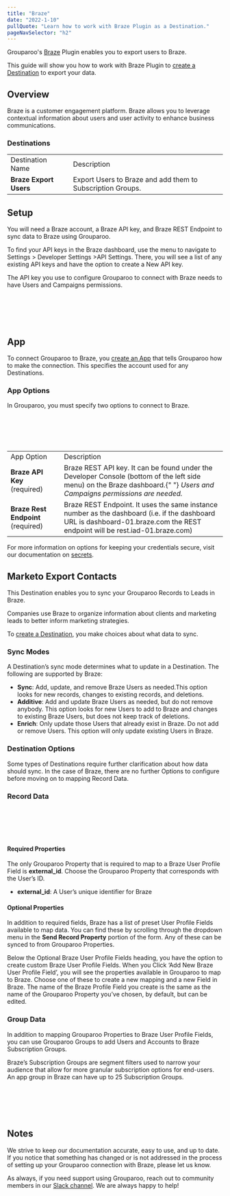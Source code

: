 ```yaml
---
title: "Braze"
date: "2022-1-10"
pullQuote: "Learn how to work with Braze Plugin as a Destination."
pageNavSelector: "h2"
---
```


<PluginDocsLinks plugin="Braze" />

Grouparoo's [Braze](https://www.braze.com/) Plugin enables you to export users to Braze.

This guide will show you how to work with Braze Plugin to [create a Destination](#create-a-braze-destination) to export your data.

## Overview

Braze is a customer engagement platform. Braze allows you to leverage contextual information about users and user activity to enhance business communications.

### Destinations

<table className="docTable">
  <tr>
    <td>Destination Name</td>
    <td>Description</td>
  </tr>
  <tr>
    <td>
      <strong>Braze Export Users</strong>
    </td>
    <td>Export Users to Braze and add them to Subscription Groups.</td>
  </tr>
</table>

## Setup

You will need a Braze account, a Braze API key, and Braze REST Endpoint to sync data to Braze using Grouparoo.

To find your API keys in the Braze dashboard, use the menu to navigate to Settings > Developer Settings >API Settings. There, you will see a list of any existing API keys and have the option to create a New API key.

The API key you use to configure Grouparoo to connect with Braze needs to have Users and Campaigns permissions.

<ImageInBrowserFrame
  src="/images/docs/integrations/braze/setup/setup-1.png"
  alt="finding API key"
  width={733}
  height={169}
/>
<br></br>
<br></br>

## App

To connect Grouparoo to Braze, you [create an App](https://www.grouparoo.com/docs/config/apps) that tells Grouparoo how to make the connection. This specifies the account used for any Destinations.

### App Options

In Grouparoo, you must specify two options to connect to Braze.

<ImageInBrowserFrame
  src="/images/docs/integrations/braze/app/options.png"
  alt="Braze App Options"
  width={733}
  height={171}
/>
<br></br>
<br></br>

<table className="docTable">
  <tr>
    <td>App Option</td>
    <td>Description</td>
  </tr>
  <tr>
    <td>
      <strong>Braze API Key </strong>(required)
    </td>
    <td>
      Braze REST API key. It can be found under the Developer Console (bottom of
      the left side menu) on the Braze dashboard.{" "}
      <em>Users and Campaigns permissions are needed.</em>
    </td>
  </tr>
  <tr>
    <td>
      <strong>Braze Rest Endpoint</strong> (required)
    </td>
    <td>
      Braze REST Endpoint. It uses the same instance number as the dashboard
      (i.e. if the dashboard URL is dashboard-01.braze.com the REST endpoint
      will be rest.iad-01.braze.com)
    </td>
  </tr>
</table>

For more information on options for keeping your credentials secure, visit our documentation on [secrets](/docs/deployment/secrets).

## Marketo Export Contacts

This Destination enables you to sync your Grouparoo Records to Leads in Braze.

Companies use Braze to organize information about clients and marketing leads to better inform marketing strategies.

To [create a Destination](/docs/config/destinations), you make choices about what data to sync.

### Sync Modes

A Destination’s sync mode determines what to update in a Destination. The following are supported by Braze:

- **Sync**: Add, update, and remove Braze Users as needed.This option looks for new records, changes to existing records, and deletions.
- **Additive**: Add and update Braze Users as needed, but do not remove anybody. This option looks for new Users to add to Braze and changes to existing Braze Users, but does not keep track of deletions.
- **Enrich**: Only update those Users that already exist in Braze. Do not add or remove Users. This option will only update existing Users in Braze.

### Destination Options

Some types of Destinations require further clarification about how data should sync. In the case of Braze, there are no further Options to configure before moving on to mapping Record Data.

### Record Data

<ImageInBrowserFrame
  src="/images/docs/integrations/braze/export-contacts/record-data.png"
  alt="Braze Export Contacts: Record Data"
  width={733}
  height={719}
/>
<br></br>
<br></br>

#### Required Properties

The only Grouparoo Property that is required to map to a Braze User Profile Field is **external_id**. Choose the Grouparoo Property that corresponds with the User’s ID.

- **external_id**: A User’s unique identifier for Braze

#### Optional Properties

In addition to required fields, Braze has a list of preset User Profile Fields available to map data. You can find these by scrolling through the dropdown menu in the **Send Record Property** portion of the form. Any of these can be synced to from Grouparoo Properties.

Below the Optional Braze User Profile Fields heading, you have the option to create custom Braze User Profile Fields. When you Click ‘Add New Braze User Profile Field’, you will see the properties available in Grouparoo to map to Braze. Choose one of these to create a new mapping and a new Field in Braze. The name of the Braze Profile Field you create is the same as the name of the Grouparoo Property you’ve chosen, by default, but can be edited.

### Group Data

In addition to mapping Grouparoo Properties to Braze User Profile Fields, you can use Grouparoo Groups to add Users and Accounts to Braze Subscription Groups.

Braze’s Subscription Groups are segment filters used to narrow your audience that allow for more granular subscription options for end-users. An app group in Braze can have up to 25 Subscription Groups.

<ImageInBrowserFrame
  src="/images/docs/integrations/braze/export-contacts/group-data.png"
  alt="Braze Export Contacts: Group Data"
  width={733}
  height={235}
/>
<br></br>
<br></br>

## Notes

We strive to keep our documentation accurate, easy to use, and up to date. If you notice that something has changed or is not addressed in the process of setting up your Grouparoo connection with Braze, please let us know.

As always, if you need support using Grouparoo, reach out to community members in our [Slack channel](https://www.grouparoo.com/chat). We are always happy to help!
